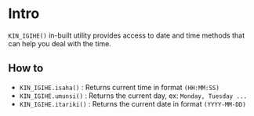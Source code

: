 # Intro

`KIN_IGIHE()` in-built utility provides access to date and time methods that can help you deal with the time.

## How to

- `KIN_IGIHE.isaha()` : Returns current time in format `(HH:MM:SS)`
- `KIN_IGIHE.umunsi()` : Returns the current day, ex: `Monday, Tuesday ...`
- `KIN_IGIHE.itariki()` : Returns the current date in format `(YYYY-MM-DD)`
